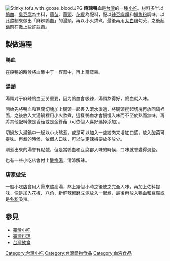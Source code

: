 {{unreferenced|time=2015-06-30T07:28:02+00:00}}
[[File:Stinky_tofu_with_goose_blood.JPG|right]]
'''麻辣鴨血'''是[[台灣|台灣]]的一種[[小吃|小吃]]。材料多半以[[鴨血|鴨血]]、[[臭豆腐|臭豆腐]]為主料，[[蒜苗|蒜苗]]、[[蒜頭|蒜頭]]、[[花椒|花椒]]為配料，配以[[辣豆瓣醬|辣豆瓣醬]]和[[鰹魚粉|鰹魚粉]]調味，以此熬制來做出「麻辣鴨血」的湯頭，再以小火烘煮，最後再用[[太白粉|太白粉]]勾芡，之後起鍋前在撒上些許[[蒜青|蒜青]]。

==製做過程==
===鴨血===
在殺鴨的時候將血集中于一容器中，再上籠蒸熟。

===湯頭===
湯頭对于麻辣鴨血至关重要，因为鴨血會吸辣，湯頭熬得好，鴨血就入味。

開始先將鴨血和豆腐切塊加上腸頭一起丟入滾水燙過，將腸頭撈起切塊再放回鍋裡面，之後放入大湯鍋裡用小火熬煮，這樣鴨血才會慢慢入味而不至於熟而無味，再將其他配料像是香菇或是金針菇（可依個人喜好选择添加）。

切過放入湯鍋中一起以小火熬煮，或是可以加入一些絞肉来增加口感，放入[[酸菜|酸菜]]可提味。再煮的時候，依個人口味，可以決定辣椒要放多放少。

剛煮出來的湯會有點鹹，但是當鴨血和豆腐都入味的時候，口味就會變得淡些。

也有一些小吃店會付上[[酸梅湯|酸梅湯]]，清涼解辣。

===店家做法===
一般小吃店會用大骨來熬高湯，熬上幾個小時之後使之完全入味，再加上佐料提味，像是加入[[花椒|花椒]]、[[八角|八角]]、新鮮辣椒磨成泥放入一起煮，最後再放入鴨血和豆腐或是[[冬粉|冬粉]]吸辣。

==參見==
* [[臺灣小吃|臺灣小吃]]
* [[臺灣料理|臺灣料理]]
* [[台灣飲食|台灣飲食]]

{{Food-and-drink-stub}}

[[Category:台灣小吃|Category:台灣小吃]]
[[Category:台灣鍋物食品|Category:台灣鍋物食品]]
[[Category:血液食品|Category:血液食品]]